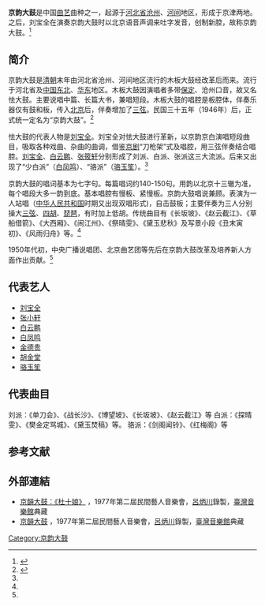 {{中国国家级非物质文化遗产
|名称 = 京韵大鼓
|序号 = 741
|编号项目 = V-48
|图片 = 
|分类 = 曲艺
|申报地区或单位 = [[北京市歌舞剧院有限责任公司|北京市歌舞剧院有限责任公司]]<br />[[天津市曲艺团|天津市曲艺团]]
|登录时间 = 2008年
|省区市1 = 北京
|省区市2 = 天津
}}
'''京韵大鼓'''是中国[[曲艺|曲艺]]曲种之一，起源于[[河北省|河北省]][[沧州|沧州]]、[[河间|河间]]地区，形成于京津两地。之后，刘宝全在演奏京韵大鼓时以北京语音声调来吐字发音，创制新腔，故称京韵大鼓。<ref>{{Cite web |url=http://www.bazhongtour.com/lvyoubaike/jingyundagu/ |title=京韵大鼓，巴中旅游网，2009-01-22 |accessdate=2009-12-22 |archive-date=2016-03-23 |archive-url=https://web.archive.org/web/20160323191022/http://bazhongtour.com/lvyoubaike/jingyundagu/ |dead-url=no }}</ref>

==简介==
京韵大鼓是[[清朝|清朝]]末年由河北省沧州、河间地区流行的木板大鼓经改革后而来。流行于河北省及[[中国东北|中国东北]]、[[华东|华东]]地区。木板大鼓因演唱者多带[[保定|保定]]、沧州口音，故又名怯大鼓。主要说唱中篇、长篇大书，兼唱短段。木板大鼓的唱腔是板腔体，伴奏乐器仅有鼓和板，传入[[北京|北京]]后，伴奏增加了[[三弦|三弦]]。民国三十五年（1946年）后，正式统一定名为“京韵大鼓”。<ref name=zx>{{Cite web |url=http://cich.sysu.edu.cn/dbz/dqy/20121113/n27865235.html |title=京韵大鼓，中山大学中国非物质文化遗产研究中心，2012-11-13 |accessdate=2016-09-09 |archive-date=2016-09-14 |archive-url=https://web.archive.org/web/20160914011213/http://cich.sysu.edu.cn/dbz/dqy/20121113/n27865235.html |dead-url=no }}</ref>

怯大鼓的代表人物是[[刘宝全|刘宝全]]。刘宝全对怯大鼓进行革新，以京韵京白演唱短段曲目，吸取各种戏曲、杂曲的曲调，借鉴[[京剧|京剧]]“刀枪架”式及唱腔，用三弦伴奏结合唱腔。[[刘宝全|刘宝全]]、[[白云鹏|白云鹏]]、[[张筱轩|张筱轩]]分别形成了刘派、白派、张派这三大流派。后来又出现了“少白派”（[[白凤鸣|白凤鸣]]）、“骆派”（[[骆玉笙|骆玉笙]]）。<ref name=zx/>

京韵大鼓的唱词基本为七字句。每篇唱词约140-150句。用韵以北京十三辙为准，每个唱段大多一韵到底。基本唱腔有慢板、紧慢板。京韵大鼓唱说兼顾。表演为一人站唱（[[中华人民共和国|中华人民共和国]]时期又出现双唱形式)，自击鼓板；主要伴奏为三人分别操大[[三弦|三弦]]、[[四胡|四胡]]、[[琵琶|琵琶]]，有时加上低胡。传统曲目有《长坂坡》、《赵云截江》、《草船借箭》、《大西厢》、《闹江州》、《祭晴雯》、《黛玉悲秋》及写景小段《丑末寅初》、《风雨归舟》等。<ref name=zx/>

1950年代初，中央广播说唱团、北京曲艺团等先后在京韵大鼓改革及培养新人方面作出贡献。<ref name=zx/>

== 代表艺人 ==
*[[刘宝全|刘宝全]]
*[[张小轩|张小轩]]
*[[白云鹏|白云鹏]]
*[[白凤鸣|白凤鸣]]
*[[金德贵|金德贵]]
*[[胡金堂|胡金堂]]
*[[骆玉笙|骆玉笙]]

== 代表曲目 ==
刘派：《单刀会》、《战长沙》、《博望坡》、《长坂坡》、《赵云截江》等
白派：《探晴雯》、《樊金定骂城》、《黛玉焚稿》等。
骆派：《剑阁闻铃》、《红梅阁》等

== 参考文献 ==
{{reflist}}

== 外部連結 ==
* [https://tmi.openmuseum.tw/muse/digi_object/1a44ba2d2fbe5b393362d27db9a74068 京韻大鼓：《杜十娘》] {{Wayback|url=https://tmi.openmuseum.tw/muse/digi_object/1a44ba2d2fbe5b393362d27db9a74068 |date=20220216082937 }}，1977年第二屆民間藝人音樂會，[[呂炳川|呂炳川]]錄製，[[臺灣音樂館|臺灣音樂館]]典藏
* [https://tmi.openmuseum.tw/muse/digi_object/fb2cd1aa55a876c5255a1867416d3b77 京韻大鼓] {{Wayback|url=https://tmi.openmuseum.tw/muse/digi_object/fb2cd1aa55a876c5255a1867416d3b77 |date=20220216082830 }}，1977年第二屆民間藝人音樂會，[[呂炳川|呂炳川]]錄製，[[臺灣音樂館|臺灣音樂館]]典藏

{{老北京城}}
{{老天津卫}}
[[Category:京韵大鼓|Category:京韵大鼓]]